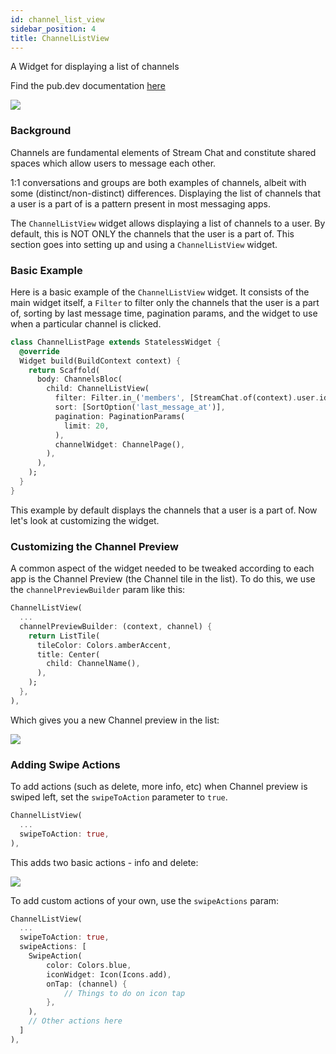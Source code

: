 ```yaml
---
id: channel_list_view
sidebar_position: 4
title: ChannelListView
---
```


A Widget for displaying a list of channels

Find the pub.dev documentation [here](https://pub.dev/documentation/stream_chat_flutter/latest/stream_chat_flutter/ChannelListView-class.html)

![](../assets/channel_list_view.png)

### Background

Channels are fundamental elements of Stream Chat and constitute shared spaces which allow users to
message each other.

1:1 conversations and groups are both examples of channels, albeit with some (distinct/non-distinct)
differences. Displaying the list of channels that a user is a part of is a pattern present in most messaging apps.

The `ChannelListView` widget allows displaying a list of channels to a user. By default, this is NOT
ONLY the channels that the user is a part of. This section goes into setting up and using a `ChannelListView`
widget.

### Basic Example

Here is a basic example of the `ChannelListView` widget. It consists of the main widget itself, a `Filter`
to filter only the channels that the user is a part of, sorting by last message time, pagination params,
and the widget to use when a particular channel is clicked.

```dart
class ChannelListPage extends StatelessWidget {
  @override
  Widget build(BuildContext context) {
    return Scaffold(
      body: ChannelsBloc(
        child: ChannelListView(
          filter: Filter.in_('members', [StreamChat.of(context).user.id]),
          sort: [SortOption('last_message_at')],
          pagination: PaginationParams(
            limit: 20,
          ),
          channelWidget: ChannelPage(),
        ),
      ),
    );
  }
}
```

This example by default displays the channels that a user is a part of. Now let's look at customizing
the widget.

### Customizing the Channel Preview

A common aspect of the widget needed to be tweaked according to each app is the Channel Preview (the
Channel tile in the list). To do this, we use the `channelPreviewBuilder` param like this:

```dart
ChannelListView(
  ...
  channelPreviewBuilder: (context, channel) {
    return ListTile(
      tileColor: Colors.amberAccent,
      title: Center(
        child: ChannelName(),
      ),
    );
  },
),
```

Which gives you a new Channel preview in the list:

![](../assets/channel_preview.png)

### Adding Swipe Actions

To add actions (such as delete, more info, etc) when Channel preview is swiped left, set the `swipeToAction`
parameter to `true`.

```dart
ChannelListView(
  ...
  swipeToAction: true,
),
```

This adds two basic actions - info and delete:

![](../assets/swipe_channel.png)

To add custom actions of your own, use the `swipeActions` param:

```dart
ChannelListView(
  ...
  swipeToAction: true,
  swipeActions: [
    SwipeAction(
        color: Colors.blue,
        iconWidget: Icon(Icons.add),
        onTap: (channel) {
            // Things to do on icon tap
        },
    ),
    // Other actions here
  ]
),
```


